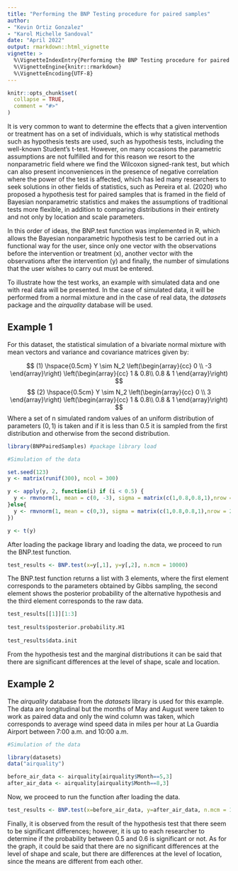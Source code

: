 ```yaml
---
title: "Performing the BNP Testing procedure for paired samples"
author:
- "Kevin Ortiz Gonzalez"
- "Karol Michelle Sandoval"
date: "April 2022"
output: rmarkdown::html_vignette
vignette: >
  %\VignetteIndexEntry{Performing the BNP Testing procedure for paired samples}
  %\VignetteEngine{knitr::rmarkdown}
  %\VignetteEncoding{UTF-8}
---
```


```r
knitr::opts_chunk$set(
  collapse = TRUE,
  comment = "#>"
)
```


It is very common to want to determine the effects that a given intervention or treatment has on a set of individuals, which is why statistical methods such as hypothesis tests are used, such as hypothesis tests, including the well-known Student's t-test. However, on many occasions the parametric assumptions are not fulfilled and for this reason we resort to the nonparametric field where we find the Wilcoxon signed-rank test, but which can also present inconveniences in the presence of negative correlation where the power of the test is affected, which has led many researchers to seek solutions in other fields of statistics, such as Pereira et al. (2020) who proposed a hypothesis test for paired samples that is framed in the field of Bayesian nonparametric statistics and makes the assumptions of traditional tests more flexible, in addition to comparing distributions in their entirety and not only by location and scale parameters.

In this order of ideas, the BNP.test function was implemented in R, which allows the Bayesian nonparametric hypothesis test to be carried out in a functional way for the user, since only one vector with the observations before the intervention or treatment (x), another vector with the observations after the intervention (y) and finally, the number of simulations that the user wishes to carry out must be entered.


To illustrate how the test works, an example with simulated data and one with real data will be presented. In the case of simulated data, it will be performed from a normal mixture and in the case of real data, the $datasets$ package and the $airquality$ database will be used.


## Example 1 

For this dataset, the statistical simulation of a bivariate normal mixture with mean vectors and variance and covariance matrices given by:

$$
(1) \hspace{0.5cm} Y \sim N_2 \left(\begin{array}{cc} 
0 \\
-3
\end{array}\right)
\left(\begin{array}{cc} 
1 & 0.8\\ 
0.8 & 1
\end{array}\right)
$$
$$
(2) \hspace{0.5cm} Y \sim N_2 \left(\begin{array}{cc} 
0 \\
3
\end{array}\right)
\left(\begin{array}{cc} 
1 & 0.8\\ 
0.8 & 1
\end{array}\right)
$$
Where a set of n simulated random values of an uniform distribution of parameters $(0,1)$ is taken and if it is less than 0.5 it is sampled from the first distribution and otherwise from the second distribution.

```r
library(BNPPairedSamples) #package library load

#Simulation of the data

set.seed(123)
y <- matrix(runif(300), ncol = 300)

y <- apply(y, 2, function(i) if (i < 0.5) {
  y <- rmvnorm(1, mean = c(0, -3), sigma = matrix(c(1,0.8,0.8,1),nrow = 2,byrow = T))
}else{
  y <- rmvnorm(1, mean = c(0,3), sigma = matrix(c(1,0.8,0.8,1),nrow = 2,byrow = T))
})

y <- t(y)

```

After loading the package library and loading the data, we proceed to run the BNP.test function.


```r

test_results <- BNP.test(x=y[,1], y=y[,2], n.mcm = 10000)

```

The BNP.test function returns a list with 3 elements, where the first element corresponds to the parameters obtained by Gibbs sampling, the second element shows the posterior probability of the alternative hypothesis and the third element corresponds to the raw data.


```r

test_results[[1]][1:3]
  
test_results$posterior.probability.H1
  
test_results$data.init

```

From the hypothesis test and the marginal distributions it can be said that there are significant differences at the level of shape, scale and location.


## Example 2

The $airquality$ database from the $datasets$ library is used for this example. The data are longitudinal but the months of May and August were taken to work as paired data and only the wind column was taken, which corresponds to average wind speed data in miles per hour at La Guardia Airport between 7:00 a.m. and 10:00 a.m.


```r


#Simulation of the data

library(datasets)
data("airquality")

before_air_data <- airquality[airquality$Month==5,3]
after_air_data <- airquality[airquality$Month==8,3]

```

Now, we proceed to run the function after loading the data.

```r


test_results <- BNP.test(x=before_air_data, y=after_air_data, n.mcm = 10000)

```

Finally, it is observed from the result of the hypothesis test that there seem to be significant differences; however, it is up to each researcher to determine if the probability between 0.5 and 0.6 is significant or not. As for the graph, it could be said that there are no significant differences at the level of shape and scale, but there are differences at the level of location, since the means are different from each other. 
